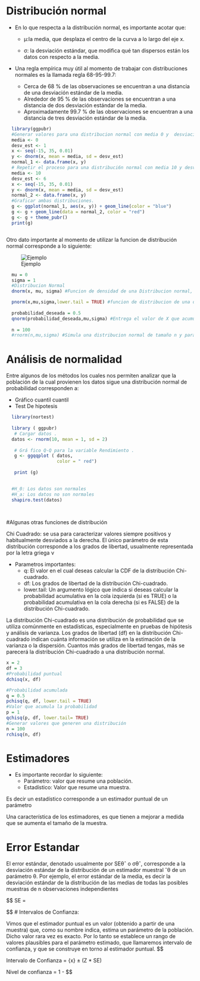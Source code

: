 # Distribución normal


- En lo que respecta a la distribución normal, es importante acotar que: 

  - µ:la media, que desplaza el centro de la curva a lo largo del eje x.
  
  - σ: la desviación estándar, que modifica qué tan dispersos están los datos con respecto a la media.    
- Una regla empírica muy útil al momento de trabajar con distribuciones normales es la llamada regla
  68-95-99.7:
  - Cerca de 68 % de las observaciones se encuentran a una distancia de una desviación estándar de la
  media.
  - Alrededor de 95 % de las observaciones se encuentran a una distancia de dos desviación estándar de la media.
  - Aproximadamente 99.7 % de las observaciones se encuentran a una distancia de tres desviación estándar de la media.

```{r dos gráficas de distribución normal}

  library(ggpubr) 
  #Generar valores para una distribucion normal con media 0 y  desviacion estandar 1.
  media <- 0 
  desv_est <- 1 
  x <- seq(-15, 35, 0.01) 
  y <- dnorm(x, mean = media, sd = desv_est) 
  normal_1 <- data.frame(x, y)
  # Repetir el proceso para una distribuci6n normal con media 10 y desviacion estandar 6. 
  media <- 10
  desv_est <- 6
  x <- seq(-15, 35, 0.01)
  y <- dnorm(x, mean = media, sd = desv_est) 
  normal_2 <- data.frame(x, y)
  #Graficar ambas distribuciones. 
  g <- ggplot(normal_1, aes(x, y)) + geom_line(color = "blue") 
  g <- g + geom_line(data = normal_2, color = "red") 
  g <- g + theme_pubr()
  print(g)



```





Otro dato importante al momento de utilizar la funcion de distribución normal corresponde a lo siguiente:

![Ejemplo](normal.png)

```{r funciones_normal, include=FALSE, echo = FALSE}
  mu = 0
  sigma = 1
  #Distribucion Normal
  dnorm(x, mu, sigma) #Funcion de densidad de una Distribucion normal, te da la probabilidad puntual de que ocurra x en una distribucion normal de media mu y desv sigma

  pnorm(x,mu,sigma,lower.tail = TRUE) #funcion de distribucion de una distribucion normal, te da la probabilidad acumulada de que ocurra x en una distribucion normal de media mu y desv sigma, cola inferior es decir <=
  
  probabilidad_deseada = 0.5
  qnorm(probabilidad_deseada,mu,sigma) #Entrega el valor de X que acumula la probabilidad deseada
  
  n = 100
  #rnorm(n,mu,sigma) #Simula una distribucion normal de tamaño n y parametors mu y sigma

```

# Análisis de normalidad

Entre algunos de los métodos los cuales nos permiten analizar que la población de la cual
provienen los datos sigue una distribución normal de probabilidad corresponden a:

- Gráfico cuantil cuantil
- Test De hipotesis

```{r normalidad_cuantil_cuantil}

  library(nortest)
  
  library ( ggpubr)
   # Cargar datos .
  datos <- rnorm(10, mean = 1, sd = 2)
  
   # Grá fico Q-Q para la variable Rendimiento .
   g <- ggqqplot ( datos, 
                   color = " red")
  
   print (g)

   
  #H_0: Los datos son normales
  #H_a: Los datos no son normales
  shapiro.test(datos)
   
   
```

#Algunas otras funciones de distribución

Chi Cuadrado:
se usa para caracterizar valores siempre positivos y habitualmente desviados a la derecha.
El único parámetro de esta distribución corresponde a los grados de libertad, usualmente representada por la letra griega ν

- Parametros importantes:
  - q: El valor en el cual deseas calcular la CDF de la distribución Chi-cuadrado.
  - df: Los grados de libertad de la distribución Chi-cuadrado.
  - lower.tail: Un argumento lógico que indica si deseas calcular la probabilidad acumulativa en la cola izquierda (si es TRUE) o la probabilidad acumulativa en la cola derecha (si es FALSE) de la distribución Chi-cuadrado.

La distribución Chi-cuadrado es una distribución de probabilidad que se utiliza comúnmente en estadísticas, especialmente en pruebas de hipótesis y análisis de varianza. Los grados de libertad (df) en la distribución Chi-cuadrado indican cuánta información se utiliza en la estimación de la varianza o la dispersión. Cuantos más grados de libertad tengas, más se parecerá la distribución Chi-cuadrado a una distribución normal.


```{r chi^2, include = FALSE}

x = 2
df = 3
#Probabilidad puntual
dchisq(x, df) 

#Probabilidad acumulada
q = 0.5
pchisq(q, df, lower.tail = TRUE) 
#Valor que acumula la probabilidad
p = 1
qchisq(p, df, lower.tail= TRUE)
#Generar valores que generen una distribución
n = 100
rchisq(n, df)

```


# Estimadores

- Es importante recordar lo siguiente:
  - Parámetro: valor que resume una población.
  - Estadístico: Valor que resume una muestra.

Es decir un estadístico corresponde a un estimador puntual de un parámetro

Una característica de los estimadores, es que tienen a mejorar a medida que se aumenta el tamaño de la muestra.

# Error Estandar

El error estándar, denotado usualmente por SEθˆ o σθˆ, corresponde a la desviación
estándar de la distribución de un estimador muestral ˆθ de un parámetro θ. Por ejemplo, el error estándar de
la media, es decir la desviación estándar de la distribución de las medias de todas las posibles muestras de n
observaciones independientes

$$
  SE = \frac{\sigma}{\sqrt(n)}

$$
# Intervalos de Confianza:

Vimos que el estimador puntual es un valor (obtenido a partir de una muestra) que,
como su nombre indica, estima un parámetro de la población. Dicho valor rara vez es exacto.
Por lo tanto se establece un rango de valores plausibles para el parámetro estimado, que
llamaremos intervalo de confianza, y que se construye en torno al estimador puntual.
$$

Intervalo de Confianza = \bar{x} ± (Z * SE)


$$
$$
Nivel de confianza = 1 - \alpha
$$



